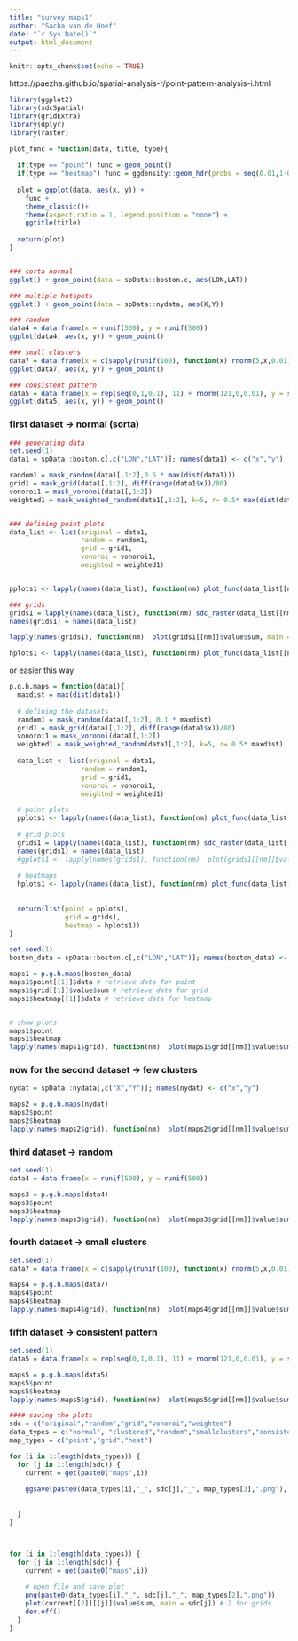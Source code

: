 ---
title: "survey maps1"
author: "Sacha van de Hoef"
date: "`r Sys.Date()`"
output: html_document
---

```{r setup, include=FALSE}
knitr::opts_chunk$set(echo = TRUE)
```

https://paezha.github.io/spatial-analysis-r/point-pattern-analysis-i.html
```{r}
library(ggplot2)
library(sdcSpatial)
library(gridExtra)
library(dplyr)
library(raster)

plot_func = function(data, title, type){
  
  if(type == "point") func = geom_point()
  if(type == "heatmap") func = ggdensity::geom_hdr(probs = seq(0.01,1-0.01,0.01))
  
  plot = ggplot(data, aes(x, y)) + 
    func + 
    theme_classic()+
    theme(aspect.ratio = 1, legend.position = "none") +
    ggtitle(title)
  
  return(plot)
}


### sorta normal
ggplot() + geom_point(data = spData::boston.c, aes(LON,LAT)) 

### multiple hotspots
ggplot() + geom_point(data = spData::nydata, aes(X,Y)) 

### random
data4 = data.frame(x = runif(500), y = runif(500))
ggplot(data4, aes(x, y)) + geom_point()

### small clusters
data7 = data.frame(x = c(sapply(runif(100), function(x) rnorm(5,x,0.01))) + rnorm(100,0.5,0.01), y = c(sapply(runif(100), function(x) rnorm(5,x,0.01))) + rnorm(100,0.5,0.01))
ggplot(data7, aes(x, y)) + geom_point()

### consistent pattern
data5 = data.frame(x = rep(seq(0,1,0.1), 11) + rnorm(121,0,0.01), y = sort(rep(seq(0,1,0.1),11)) + rnorm(121,0,0.01))
ggplot(data5, aes(x, y)) + geom_point()


```

### first dataset -> normal (sorta)
```{r}
### generating data
set.seed(1)
data1 = spData::boston.c[,c("LON","LAT")]; names(data1) <- c("x","y")

random1 = mask_random(data1[,1:2],0.5 * max(dist(data1)))
grid1 = mask_grid(data1[,1:2], diff(range(data1$x))/80)
vonoroi1 = mask_voronoi(data1[,1:2])
weighted1 = mask_weighted_random(data1[,1:2], k=5, r= 0.5* max(dist(data1)))


### defining point plots
data_list <- list(original = data1, 
                  random = random1, 
                  grid = grid1, 
                  vonoroi = vonoroi1, 
                  weighted = weighted1)


pplots1 <- lapply(names(data_list), function(nm) plot_func(data_list[[nm]], nm, "point"))

```

```{r}
### grids
grids1 = lapply(names(data_list), function(nm) sdc_raster(data_list[[nm]], var = rep(1, 1000), r = 0.02))
names(grids1) = names(data_list)

lapply(names(grids1), function(nm)  plot(grids1[[nm]]$value$sum, main = nm))


```


```{r}
hplots1 <- lapply(names(data_list), function(nm) plot_func(data_list[[nm]], nm, "heatmap"))

```

or easier this way
```{r}
p.g.h.maps = function(data1){
  maxdist = max(dist(data1))
  
  # defining the datasets
  random1 = mask_random(data1[,1:2], 0.1 * maxdist)
  grid1 = mask_grid(data1[,1:2], diff(range(data1$x))/80)
  vonoroi1 = mask_voronoi(data1[,1:2])
  weighted1 = mask_weighted_random(data1[,1:2], k=5, r= 0.5* maxdist)
  
  data_list <- list(original = data1, 
                  random = random1, 
                  grid = grid1, 
                  vonoroi = vonoroi1, 
                  weighted = weighted1)

  # point plots
  pplots1 <- lapply(names(data_list), function(nm) plot_func(data_list[[nm]], nm, "point"))
  
  # grid plots
  grids1 = lapply(names(data_list), function(nm) sdc_raster(data_list[[nm]], var = rep(1, 1000), r = diff(range(data_list[[nm]]$x))/20))
  names(grids1) = names(data_list)
  #gplots1 <- lapply(names(grids1), function(nm)  plot(grids1[[nm]]$value$sum, main = nm))
  
  # heatmaps
  hplots1 <- lapply(names(data_list), function(nm) plot_func(data_list[[nm]], nm, "heatmap"))
  
  
  return(list(point = pplots1,
              grid = grids1,
              heatmap = hplots1))
}

set.seed(1)
boston_data = spData::boston.c[,c("LON","LAT")]; names(boston_data) <- c("x","y")

maps1 = p.g.h.maps(boston_data)
maps1$point[[1]]$data # retrieve data for point
maps1$grid[[1]]$value$sum # retrieve data for grid
maps1$heatmap[[1]]$data # retrieve data for heatmap


# show plots
maps1$point
maps1$heatmap
lapply(names(maps1$grid), function(nm)  plot(maps1$grid[[nm]]$value$sum, main = nm))


```

### now for the second dataset -> few clusters
```{r}
nydat = spData::nydata[,c("X","Y")]; names(nydat) <- c("x","y")

maps2 = p.g.h.maps(nydat)
maps2$point
maps2$heatmap
lapply(names(maps2$grid), function(nm)  plot(maps2$grid[[nm]]$value$sum, main = nm))

```

### third dataset -> random
```{r}
set.seed(1)
data4 = data.frame(x = runif(500), y = runif(500))

maps3 = p.g.h.maps(data4)
maps3$point
maps3$heatmap
lapply(names(maps3$grid), function(nm)  plot(maps3$grid[[nm]]$value$sum, main = nm))

```

### fourth dataset -> small clusters
```{r}
set.seed(1)
data7 = data.frame(x = c(sapply(runif(100), function(x) rnorm(5,x,0.01))) + rnorm(100,0.5,0.01), y = c(sapply(runif(100), function(x) rnorm(5,x,0.01))) + rnorm(100,0.5,0.01))

maps4 = p.g.h.maps(data7)
maps4$point
maps4$heatmap
lapply(names(maps4$grid), function(nm)  plot(maps4$grid[[nm]]$value$sum, main = nm))

```

### fifth dataset -> consistent pattern
```{r}
set.seed(1)
data5 = data.frame(x = rep(seq(0,1,0.1), 11) + rnorm(121,0,0.01), y = sort(rep(seq(0,1,0.1),11)) + rnorm(121,0,0.01))

maps5 = p.g.h.maps(data5)
maps5$point
maps5$heatmap
lapply(names(maps5$grid), function(nm)  plot(maps5$grid[[nm]]$value$sum, main = nm))

```

```{r}

#### saving the plots
sdc = c("original","random","grid","vonoroi","weighted")
data_types = c("normal", "clustered","random","smallclusters","consistent")
map_types = c("point","grid","heat")

for (i in 1:length(data_types)) {
  for (j in 1:length(sdc)) {
    current = get(paste0("maps",i))
    
    ggsave(paste0(data_types[i],"_", sdc[j],"_", map_types[3],".png"), current[[3]][[j]]) # 1 is point, 3 is heatmap
     
    
  }
}



for (i in 1:length(data_types)) {
  for (j in 1:length(sdc)) {
    current = get(paste0("maps",i))
    
    # open file and save plot
    png(paste0(data_types[i],"_", sdc[j],"_", map_types[2],".png"))
    plot(current[[2]][[j]]$value$sum, main = sdc[j]) # 2 for grids
    dev.off()
  }
}


```

























































































